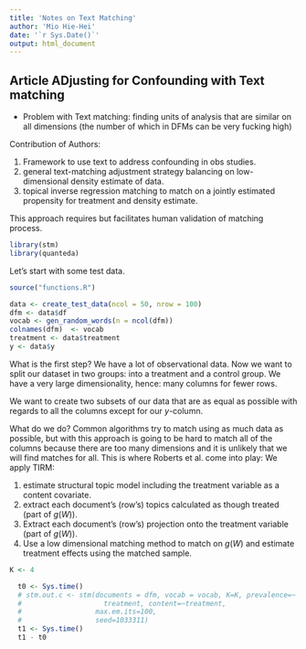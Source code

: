 ```yaml
---
title: 'Notes on Text Matching'
author: 'Mio Hie-Hei'
date: '`r Sys.Date()`'
output: html_document
---
```



## Article ADjusting for Confounding with Text matching

- Problem with Text matching: finding units of analysis that are similar on all dimensions (the number of which in DFMs can be very fucking high)

Contribution of Authors:

1. Framework to use text to address confounding in obs studies.
2. general text-matching adjustment strategy balancing on low-dimensional density estimate of data.
3. topical inverse regression matching to match on a jointly estimated propensity for treatment and density estimate.

This approach requires but facilitates human validation of matching process.
```r

library(stm)
library(quanteda)

```



Let's start with some test data.

```r

source("functions.R")

data <- create_test_data(ncol = 50, nrow = 100)
dfm <- data$df
vocab <- gen_random_words(n = ncol(dfm))
colnames(dfm)  <- vocab
treatment <- data$treatment
y <- data$y


```

What is the first step? We have a lot of observational data. Now we want to split our dataset in two groups: into a treatment and a control group. We have a very large dimensionality, hence: many columns for fewer rows.

We want to create two subsets of our data that are as equal as possible with regards to all the columns except for our $y$-column.

What do we do? Common algorithms try to match using as much data as possible, but with this approach is going to be hard to match all of the columns because there are too many dimensions and it is unlikely that we will find matches for all. This is where Roberts et al. come into play: We apply TIRM:

1. estimate structural topic model including the treatment variable as a content covariate.
2. extract each document's (row's) topics calculated as though treated (part of $g(W)$).
3. Extract each document's (row's) projection onto the treatment variable (part of $g(W)$).
4. Use a low dimensional matching method to match on $g(W)$ and estimate treatment effects using the matched sample.

```r
K <- 4

  t0 <- Sys.time()
  # stm.out.c <- stm(documents = dfm, vocab = vocab, K=K, prevalence=~
  #                    treatment, content=~treatment,
  #                  max.em.its=100, 
  #                  seed=1033311)
  t1 <- Sys.time()
  t1 - t0
  

```
